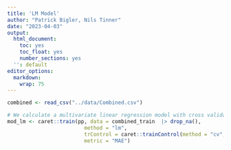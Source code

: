 ```yaml
---
title: 'LM Model'
author: "Patrick Bigler, Nils Tinner"
date: "2023-04-03"
output:
  html_document:
    toc: yes
    toc_float: yes
    number_sections: yes
  '': default
editor_options:
  markdown:
    wrap: 75
---
```




```r
combined <- read_csv("../data/Combined.csv")

# We calculate a multivariate linear regression model with cross validation
mod_lm <- caret::train(pp, data = combined_train  |> drop_na(),
                         method = "lm",
                         trControl = caret::trainControl(method = "cv", 3),
                         metric = "MAE")
```

